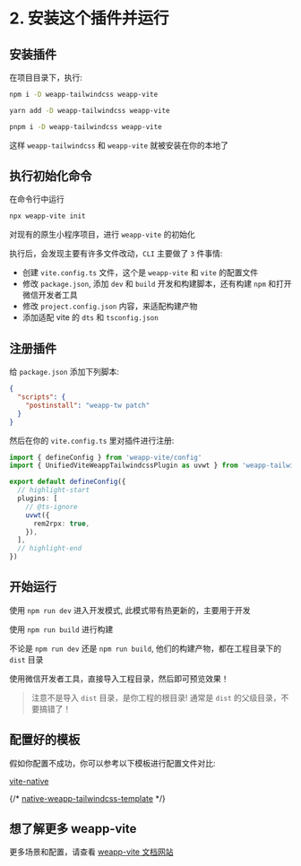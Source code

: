 
# 2. 安装这个插件并运行

## 安装插件

在项目目录下，执行:


<Tabs>
  <TabItem label="npm" value="npm">
  

```bash
npm i -D weapp-tailwindcss weapp-vite
```


  </TabItem>
  <TabItem label="yarn" value="yarn">
  

```bash
yarn add -D weapp-tailwindcss weapp-vite
```


  </TabItem>
  <TabItem label="pnpm" value="pnpm">
  

```bash
pnpm i -D weapp-tailwindcss weapp-vite
```


  </TabItem>
</Tabs>

这样 `weapp-tailwindcss` 和 `weapp-vite` 就被安装在你的本地了

## 执行初始化命令

在命令行中运行

```sh
npx weapp-vite init
```

对现有的原生小程序项目，进行 `weapp-vite` 的初始化

执行后，会发现主要有许多文件改动，`CLI` 主要做了 `3` 件事情:

- 创建 `vite.config.ts` 文件，这个是 `weapp-vite` 和 `vite` 的配置文件
- 修改 `package.json`, 添加 `dev` 和 `build` 开发和构建脚本，还有构建 `npm` 和打开微信开发者工具
- 修改 `project.config.json` 内容，来适配构建产物
- 添加适配 vite 的 `dts` 和 `tsconfig.json`

## 注册插件

给 `package.json` 添加下列脚本:
```json title="package.json"
{
  "scripts": {
    "postinstall": "weapp-tw patch"
  }
}

```

然后在你的 `vite.config.ts` 里对插件进行注册:

```ts title="vite.config.ts"
import { defineConfig } from 'weapp-vite/config'
import { UnifiedViteWeappTailwindcssPlugin as uvwt } from 'weapp-tailwindcss/vite'

export default defineConfig({
  // highlight-start
  plugins: [
    // @ts-ignore
    uvwt({
      rem2rpx: true,
    }),
  ],
  // highlight-end
})

```


## 开始运行

使用 `npm run dev` 进入开发模式, 此模式带有热更新的，主要用于开发

使用 `npm run build` 进行构建

不论是 `npm run dev` 还是 `npm run build`, 他们的构建产物，都在工程目录下的 `dist` 目录

使用微信开发者工具，直接导入工程目录，然后即可预览效果！

>注意不是导入 `dist` 目录，是你工程的根目录! 通常是 `dist` 的父级目录，不要搞错了！

## 配置好的模板

假如你配置不成功，你可以参考以下模板进行配置文件对比:

[vite-native](https://github.com/sonofmagic/weapp-tailwindcss/tree/main/apps/vite-native)

{/* [native-weapp-tailwindcss-template](https://github.com/sonofmagic/native-weapp-tailwindcss-template) */}

## 想了解更多 weapp-vite

更多场景和配置，请查看 [weapp-vite 文档网站](https://vite.icebreaker.top/)



